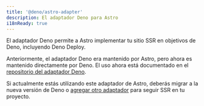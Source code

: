 ```yaml
---
title: '@deno/astro-adapter'
description: El adaptador Deno para Astro
i18nReady: true
---
```


El adaptador Deno permite a Astro implementar tu sitio SSR en objetivos de Deno, incluyendo Deno Deploy.

Anteriormente, el adaptador Deno era mantenido por Astro, pero ahora es mantenido directamente por Deno. El uso ahora está documentado en el [repositorio del adaptador Deno](https://github.com/denoland/deno-astro-adapter).

Si actualmente estás utilizando este adaptador de Astro, deberás migrar a la nueva versión de Deno o [agregar otro adaptador](/es/guides/server-side-rendering/) para seguir SSR en tu proyecto.
